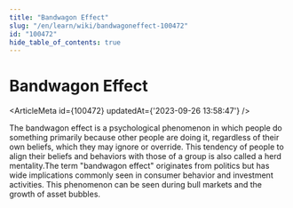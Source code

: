 ```yaml
---
title: "Bandwagon Effect"
slug: "/en/learn/wiki/bandwagoneffect-100472"
id: "100472"
hide_table_of_contents: true
---
```



# Bandwagon Effect

<ArticleMeta id={100472} updatedAt={'2023-09-26 13:58:47'} />
<div className='border-solid border-b border-t-0 my-4 border-[var(--ifm-color-gray-300)]' />

The bandwagon effect is a psychological phenomenon in which people do something primarily because other people are doing it, regardless of their own beliefs, which they may ignore or override. This tendency of people to align their beliefs and behaviors with those of a group is also called a herd mentality.The term "bandwagon effect" originates from politics but has wide implications commonly seen in consumer behavior and investment activities. This phenomenon can be seen during bull markets and the growth of asset bubbles.
